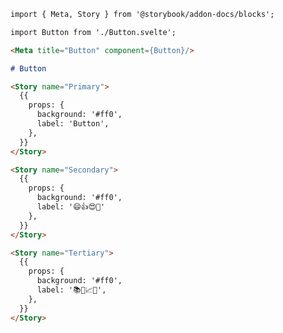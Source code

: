```md
import { Meta, Story } from '@storybook/addon-docs/blocks';

import Button from './Button.svelte';

<Meta title="Button" component={Button}/>

# Button

<Story name="Primary">
  {{
    props: {
      background: '#ff0',
      label: 'Button',
    },
  }}
</Story>

<Story name="Secondary">
  {{
    props: {
      background: '#ff0',
      label: '😄👍😍💯'
    },
  }}
</Story>

<Story name="Tertiary">
  {{
    props: {
      background: '#ff0',
      label: '📚📕📈🤓',
    },
  }}
</Story>
```
